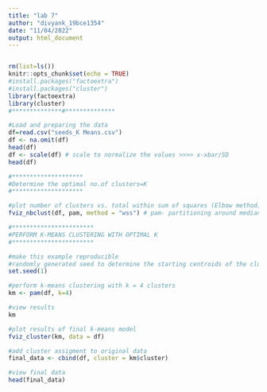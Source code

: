 ---
title: "lab 7"
author: "divyank_19bce1354"
date: "11/04/2022"
output: html_document
---

```{r setup, include=FALSE}
```
```{r}
rm(list=ls())
knitr::opts_chunk$set(echo = TRUE)
#install.packages("factoextra")
#install.packages("cluster")
library(factoextra)
library(cluster)
#**************#**************
```
```{r}

#Load and preparing the data
df=read.csv("seeds_K Means.csv")
df <- na.omit(df)
head(df) 
df <- scale(df) # scale to normalize the values >>>> x-xbar/SD
head(df)
```
```{r}
#********************
#Determine the optimal no.of clusters=K
#********************

#plot number of clusters vs. total within sum of squares (Elbow method) 
fviz_nbclust(df, pam, method = "wss") # pam- partitioning around medians
```
```{r}
#***********************
#PERFORM K-MEANS CLUSTERING WITH OPTIMAL K
#***********************

#make this example reproducible
#randomly generated seed to determine the starting centroids of the clusters.
set.seed(1) 

#perform k-means clustering with k = 4 clusters
km <- pam(df, k=4)

#view results
km
```
```{r}
#plot results of final k-means model
fviz_cluster(km, data = df)

#add cluster assigment to original data
final_data <- cbind(df, cluster = km$cluster)

#view final data
head(final_data)
```
